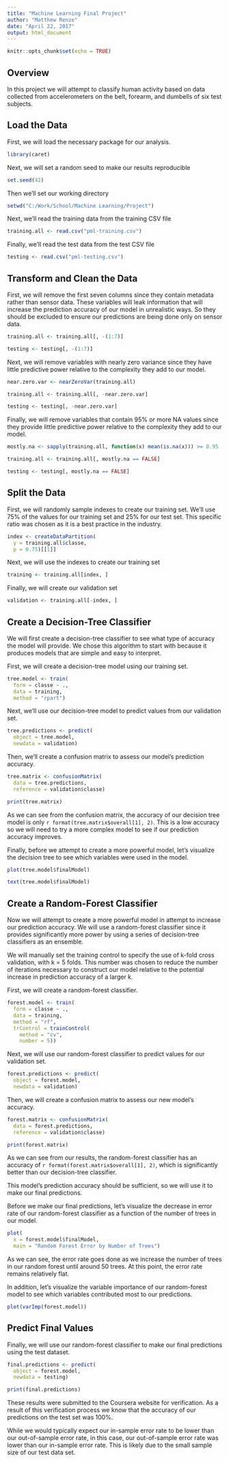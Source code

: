 ```yaml
---
title: "Machine Learning Final Project"
author: "Matthew Renze"
date: "April 22, 2017"
output: html_document
---
```


```r
knitr::opts_chunk$set(echo = TRUE)
```

## Overview

In this project we will attempt to classify human activity based on data collected from accelerometers on the belt, forearm, and dumbells of six test subjects.

## Load the Data

First, we will load the necessary package for our analysis.
``` r
library(caret)
```

Next, we will set a random seed to make our results reproducible
``` r

set.seed(42)
```

Then we'll set our working directory
```r
setwd("C:/Work/School/Machine Learning/Project")
```

Next, we'll read the training data from the training CSV file
```r
training.all <- read.csv("pml-training.csv")
```

Finally, we'll read the test data from the test CSV file
```r
testing <- read.csv("pml-testing.csv")
```

## Transform and Clean the Data
First, we will remove the first seven columns since they contain metadata rather than sensor data. These variables will leak information that will increase the prediction accuracy of our model in unrealistic ways. So they should be excluded to ensure our predictions are being done only on sensor data.
```r
training.all <- training.all[, -(1:7)]

testing <- testing[, -(1:7)]
```

Next, we will remove variables with nearly zero variance since they have little predictive power relative to the complexity they add to our model.
```r
near.zero.var <- nearZeroVar(training.all)

training.all <- training.all[, -near.zero.var]

testing <- testing[, -near.zero.var]
```

Finally, we will remove variables that contain 95% or more NA values since they provide little predictive power relative to the complexity they add to our model.
```r
mostly.na <- sapply(training.all, function(x) mean(is.na(x))) >= 0.95

training.all <- training.all[, mostly.na == FALSE]

testing <- testing[, mostly.na == FALSE]
```

## Split the Data
First, we will randomly sample indexes to create our training set. We'll use 75% of the values for our training set and 25% for our test set. This specific ratio was chosen as it is a best practice in the industry.
```r
index <- createDataPartition(
  y = training.all$classe,
  p = 0.75)[[1]]
```

Next, we will use the indexes to create our training set
```r
training <- training.all[index, ]
```

Finally, we will create our validation set
```r
validation <- training.all[-index, ]
```

## Create a Decision-Tree Classifier

We will first create a decision-tree classifier to see what type of accuracy the model will provide. We chose this algorithm to start with because it produces models that are simple and easy to interpret.

First, we will create a decision-tree model using our training set.
```r
tree.model <- train(
  form = classe ~ .,
  data = training,
  method = "rpart")
```

Next, we'll use our decision-tree model to predict values from our validation set.
```r
tree.predictions <- predict(
  object = tree.model,
  newdata = validation)
```

Then, we'll create a confusion matrix to assess our model's prediction accuracy.
```r
tree.matrix <- confusionMatrix(
  data = tree.predictions,
  reference = validation$classe)

print(tree.matrix)
```

As we can see from the confusion matrix, the accuracy of our decision tree model is only `r format(tree.matrix$overall[1], 2)`. This is a low accuracy so we will need to try a more complex model to see if our prediction accuracy improves.

Finally, before we attempt to create a more powerful model, let's visualize the decision tree to see which variables were used in the model.
```r
plot(tree.model$finalModel)

text(tree.model$finalModel)
```

## Create a Random-Forest Classifier
Now we will attempt to create a more powerful model in attempt to increase our prediction accuracy. We will use a random-forest classifier since it provides significantly more power by using a series of decision-tree classifiers as an ensemble.

We will manually set the training control to specify the use of k-fold cross validation, with k = 5 folds. This number was chosen to reduce the number of iterations necessary to construct our model relative to the potential increase in prediction accuracy of a larger k.

First, we will create a random-forest classifier.
```r
forest.model <- train(
  form = classe ~ .,
  data = training,
  method = "rf",
  trControl = trainControl(
    method = "cv",
    number = 5))
```

Next, we will use our random-forest classifier to predict values for our validation set.
```r
forest.predictions <- predict(
  object = forest.model,
  newdata = validation)
```

Then, we will create a confusion matrix to assess our new model's accuracy.
```r
forest.matrix <- confusionMatrix(
  data = forest.predictions,
  reference = validation$classe)

print(forest.matrix)
```

As we can see from our results, the random-forest classifier has an accuracy of `r format(forest.matrix$overall[1], 2)`, which is significantly better than our decision-tree classifier.

This model's prediction accuracy should be sufficient, so we will use it to make our final predictions.

Before we make our final predictions, let's visualize the decrease in error rate of our random-forest classifier as a function of the number of trees in our model. 

```r
plot(
  x = forest.model$finalModel,
  main = "Random Forest Error by Number of Trees")
```

As we can see, the error rate goes done as we increase the number of trees in our random forest until around 50 trees. At this point, the error rate remains relatively flat.

In addition, let's visualize the variable importance of our random-forest model to see which variables contributed most to our predictions.
```r
plot(varImp(forest.model))
```

## Predict Final Values
Finally, we will use our random-forest classifier to make our final predictions using the test dataset.
```r
final.predictions <- predict(
  object = forest.model,
  newdata = testing)

print(final.predictions)
```

These results were submitted to the Coursera website for verification. As a result of this verification process we know that the accuracy of our predictions on the test set was 100%. 

While we would typically expect our in-sample error rate to be lower than our out-of-sample error rate, in this case, our out-of-sample error rate was lower than our in-sample error rate. This is likely due to the small sample size of our test data set.
